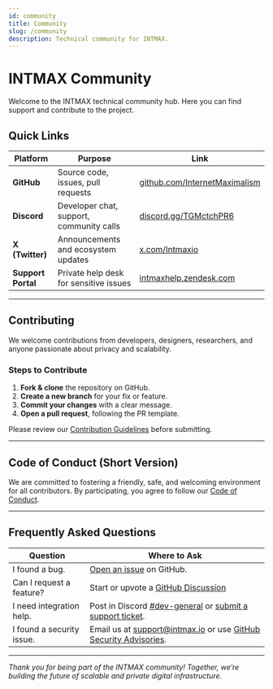 ```yaml
---
id: community
title: Community
slug: /community
description: Technical community for INTMAX.
---
```



# INTMAX Community

Welcome to the INTMAX technical community hub. Here you can find support and contribute to the project.

## Quick Links

| Platform           | Purpose                                  | Link                                                                           |
| ------------------ | ---------------------------------------- | ------------------------------------------------------------------------------ |
| **GitHub**         | Source code, issues, pull requests       | [github.com/InternetMaximalism](https://github.com/InternetMaximalism)         |
| **Discord**        | Developer chat, support, community calls | [discord.gg/TGMctchPR6](https://discord.gg/TGMctchPR6)                         |
| **X (Twitter)**    | Announcements and ecosystem updates      | [x.com/Intmaxio](https://x.com/Intmaxio)                                       |
| **Support Portal** | Private help desk for sensitive issues   | [intmaxhelp.zendesk.com](https://intmaxhelp.zendesk.com/hc/en-gb/requests/new) |

---

## Contributing

We welcome contributions from developers, designers, researchers, and anyone passionate about privacy and scalability.

### Steps to Contribute

1. **Fork & clone** the repository on GitHub.
2. **Create a new branch** for your fix or feature.
3. **Commit your changes** with a clear message.
4. **Open a pull request**, following the PR template.

Please review our [Contribution Guidelines](https://github.com/InternetMaximalism/intmax2/blob/main/CONTRIBUTING.md) before submitting.

---

## Code of Conduct (Short Version)

We are committed to fostering a friendly, safe, and welcoming environment for all contributors.
By participating, you agree to follow our [Code of Conduct](https://github.com/InternetMaximalism/intmax2/blob/main/CODE_OF_CONDUCT.md).

---

## Frequently Asked Questions

| Question                  | Where to Ask                                                                                                                                                                            |
| ------------------------- | --------------------------------------------------------------------------------------------------------------------------------------------------------------------------------------- |
| I found a bug.            | [Open an issue](https://github.com/InternetMaximalism) on GitHub.                                                                                                                       |
| Can I request a feature?  | Start or upvote a [GitHub Discussion](https://github.com/InternetMaximalism/intmax2/discussions)                                                                                        |
| I need integration help.  | Post in Discord [#dev-general](https://discord.com/channels/989015536539148358/1218885609318383678) or [submit a support ticket](https://intmaxhelp.zendesk.com/hc/en-gb/requests/new). |
| I found a security issue. | Email us at [support@intmax.io](mailto:support@intmax.io) or use [GitHub Security Advisories](https://github.com/InternetMaximalism/intmax2/security/advisories).                       |

---

_Thank you for being part of the INTMAX community! Together, we’re building the future of scalable and private digital infrastructure._
